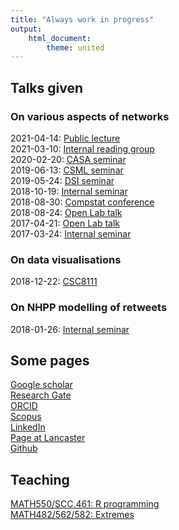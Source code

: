 ```yaml
---
title: "Always work in progress"
output:
    html_document:
        theme: united
---
```


## Talks given
### On various aspects of networks
2021-04-14: [Public lecture](slides/fst_public_lecture_20210414.html)  
2021-03-10: [Internal reading group](slides/reading_group_20210310.html)  
2020-02-20: [CASA seminar](slides/casa_seminar.html)  
2019-06-13: [CSML seminar](slides/csml_seminar.html)  
2019-05-24: [DSI seminar](slides/dsi_seminar.html)  
2018-10-19: [Internal seminar](slides/statsresgroup_network_review.html)  
2018-08-30: [Compstat conference](slides/compstat.html)  
2018-08-24: [Open Lab talk](slides/labtalk_citation_network.html)  
2017-04-21: [Open Lab talk](slides/labtalk.html)  
2017-03-24: [Internal seminar](slides/network_epidemic.html)  

### On data visualisations
2018-12-22: [CSC8111](slides/csc8111.html)  

### On NHPP modelling of retweets
2018-01-26: [Internal seminar](slides/tweets_statsresgroup.html)  

## Some pages
[Google scholar](https://scholar.google.co.uk/citations?user=V_i3YwkAAAAJ&hl=en)  
[Research Gate](https://www.researchgate.net/profile/Clement_Lee7)  
[ORCID](https://orcid.org/0000-0003-1785-8671)  
[Scopus](https://www.scopus.com/authid/detail.uri?authorId=57195286419)  
[LinkedIn](https://www.linkedin.com/in/clement-lee-153a9bb8/)  
[Page at Lancaster](https://www.lancaster.ac.uk/maths/people/clement-lee)  
[Github](https://github.com/clement-lee)

## Teaching
[MATH550/SCC.461: R programming](math550/index.html)  
[MATH482/562/582: Extremes](extremes/index.html)